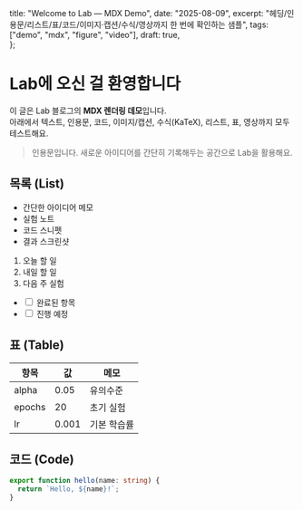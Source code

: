   title: "Welcome to Lab — MDX Demo",
  date: "2025-08-09",
  excerpt: "헤딩/인용문/리스트/표/코드/이미지·캡션/수식/영상까지 한 번에 확인하는 샘플",
  tags: ["demo", "mdx", "figure", "video"],
  draft: true,  
};

# Lab에 오신 걸 환영합니다

이 글은 Lab 블로그의 **MDX 렌더링 데모**입니다.  
아래에서 텍스트, 인용문, 코드, 이미지/캡션, 수식(KaTeX), 리스트, 표, 영상까지 모두 테스트해요.

> 인용문입니다. 새로운 아이디어를 간단히 기록해두는 공간으로 Lab을 활용해요.

## 목록 (List)

- 간단한 아이디어 메모
- 실험 노트
- 코드 스니펫
- 결과 스크린샷

1. 오늘 할 일
2. 내일 할 일
3. 다음 주 실험

<ul className="task-list">
  <li><input type="checkbox" defaultChecked /> 완료된 항목</li>
  <li><input type="checkbox" /> 진행 예정</li>
</ul>

## 표 (Table)

<table>
  <thead>
    <tr>
      <th>항목</th>
      <th style={{textAlign: "right"}}>값</th>
      <th>메모</th>
    </tr>
  </thead>
  <tbody>
    <tr>
      <td>alpha</td>
      <td style={{textAlign: "right"}}>0.05</td>
      <td>유의수준</td>
    </tr>
    <tr>
      <td>epochs</td>
      <td style={{textAlign: "right"}}>20</td>
      <td>초기 실험</td>
    </tr>
    <tr>
      <td>lr</td>
      <td style={{textAlign: "right"}}>0.001</td>
      <td>기본 학습률</td>
    </tr>
  </tbody>
</table>

## 코드 (Code)

```ts
export function hello(name: string) {
  return `Hello, ${name}!`;
}